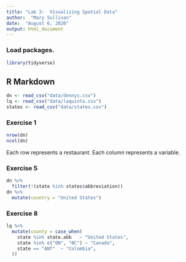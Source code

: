 ```yaml
---
title: "Lab 3:  Visualizing Spatial Data"
author:  "Mary Sullivan"
date:  "August 6, 2020"
output: html_document
---
```


###  Load packages.   

```r
library(tidyverse)
```

## R Markdown
```r
dn <- read_csv("data/dennys.csv")
lq <- read_csv("data/laquinta.csv")
states <- read_csv("data/states.csv")

```

### Exercise 1
```r
nrow(dn)
ncol(dn)
```
Each row represents a restaurant.
Each column represents a variable.


### Exercise 5

```r
dn %>%
  filter(!(state %in% states$abbreviation))
dn %>%
  mutate(country = "United States")
```



### Exercise 8
```r
lq %>%
  mutate(county = case_when(
    state %in% state.abb   ~ "United States",
    state %in% c("ON", "BC") ~ "Canada",
    state == "ANT"  ~ "Colombia",
  ))
```





